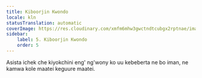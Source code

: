 ```yaml
---
title: Kiboorjin Kwondo
locale: kln
statusTranslation: automatic
coverImage: https://res.cloudinary.com/xmfm6mhw3gwctndtcubgx2rptnae/image/upload/v1740468922/small_cover_tratado_de_psicologia_revolucionaria_a4c0dca4e0.webp
sidebar:
    label: 5. Kiboorjin Kwondo
    order: 5
---
```

Asista ichek che kiyokchini eng' ng'wony ko uu kebeberta ne bo iman, ne kamwa kole maatei keguure maatei.

